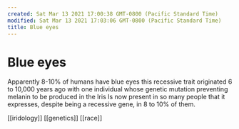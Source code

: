 ```yaml
---
created: Sat Mar 13 2021 17:00:38 GMT-0800 (Pacific Standard Time)
modified: Sat Mar 13 2021 17:03:06 GMT-0800 (Pacific Standard Time)
title: Blue eyes
---
```


# Blue eyes

Apparently 8-10% of humans have blue eyes
this recessive trait originated 6 to 10,000 years ago with one individual whose genetic mutation preventing melanin to be produced in the Iris Is now present in so many people that it expresses, despite being a recessive gene, in 8 to 10% of them.

[[iridology]]
[[genetics]]
[[race]]